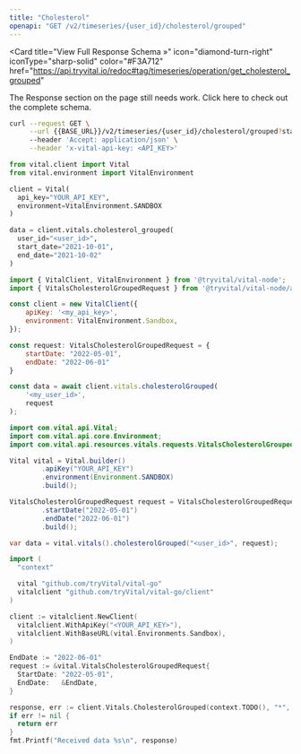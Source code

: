 ```yaml
---
title: "Cholesterol"
openapi: "GET /v2/timeseries/{user_id}/cholesterol/grouped"
---
```


<Card
  title="View Full Response Schema »"
  icon="diamond-turn-right"
  iconType="sharp-solid"
  color="#F3A712"
  href="https://api.tryvital.io/redoc#tag/timeseries/operation/get_cholesterol_grouped"
>
  The Response section on the page still needs work. Click here to check out the complete schema.
</Card>

<RequestExample>

```bash cURL
curl --request GET \
     --url {{BASE_URL}}/v2/timeseries/{user_id}/cholesterol/grouped?start_date={{START_DATE}}&end_date={{END_DATE}} \
     --header 'Accept: application/json' \
     --header 'x-vital-api-key: <API_KEY>'
```

```python Python
from vital.client import Vital
from vital.environment import VitalEnvironment

client = Vital(
  api_key="YOUR_API_KEY",
  environment=VitalEnvironment.SANDBOX
)

data = client.vitals.cholesterol_grouped(
  user_id="<user_id>", 
  start_date="2021-10-01", 
  end_date="2021-10-02"
)
```

```javascript Node
import { VitalClient, VitalEnvironment } from '@tryvital/vital-node';
import { VitalsCholesterolGroupedRequest } from '@tryvital/vital-node/api/resources/vitals';

const client = new VitalClient({
    apiKey: '<my_api_key>',
    environment: VitalEnvironment.Sandbox,
});

const request: VitalsCholesterolGroupedRequest = {
    startDate: "2022-05-01",
    endDate: "2022-06-01"
}

const data = await client.vitals.cholesterolGrouped(
    '<my_user_id>',
    request
);
```

```java Java
import com.vital.api.Vital;
import com.vital.api.core.Environment;
import com.vital.api.resources.vitals.requests.VitalsCholesterolGroupedRequest;

Vital vital = Vital.builder()
        .apiKey("YOUR_API_KEY")
        .environment(Environment.SANDBOX)
        .build();

VitalsCholesterolGroupedRequest request = VitalsCholesterolGroupedRequest.builder()
        .startDate("2022-05-01")
        .endDate("2022-06-01")
        .build();

var data = vital.vitals().cholesterolGrouped("<user_id>", request);
```

```go Go
import (
  "context"

  vital "github.com/tryVital/vital-go"
  vitalclient "github.com/tryVital/vital-go/client"
)

client := vitalclient.NewClient(
  vitalclient.WithApiKey("<YOUR_API_KEY>"),
  vitalclient.WithBaseURL(vital.Environments.Sandbox),
)

EndDate := "2022-06-01"
request := &vital.VitalsCholesterolGroupedRequest{
  StartDate: "2022-05-01",
  EndDate:   &EndDate,
}

response, err := client.Vitals.CholesterolGrouped(context.TODO(), "*", request)
if err != nil {
  return err
}
fmt.Printf("Received data %s\n", response)
```

</RequestExample>

